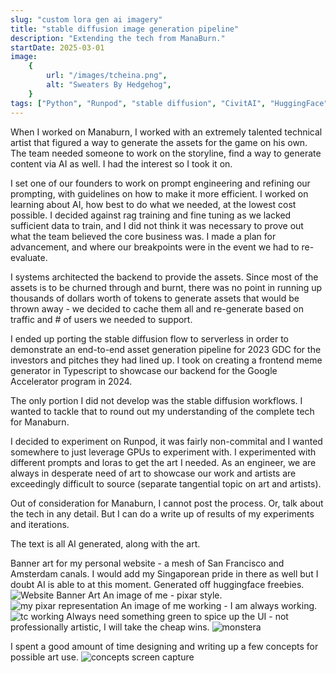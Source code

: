 ```yaml
---
slug: "custom lora gen ai imagery"
title: "stable diffusion image generation pipeline"
description: "Extending the tech from ManaBurn."
startDate: 2025-03-01
image:
    {
        url: "/images/tcheina.png",
        alt: "Sweaters By Hedgehog",
    }
tags: ["Python", "Runpod", "stable diffusion", "CivitAI", "HuggingFace", "Loras"]
---
```

When I worked on Manaburn, I worked with an extremely talented technical artist that figured a way to generate the
assets for the game on his own.  The team needed someone to work on the storyline, find a way to generate content via
AI as well.  I had the interest so I took it on.

I set one of our founders to work on prompt engineering and refining our prompting, with guidelines on how to make it
more efficient.  I worked on learning about AI, how best to do what we needed, at the lowest cost possible.  I decided
against rag training and fine tuning as we lacked sufficient data to train, and I did not think it was necessary to
prove out what the team believed the core business was. I made a plan for advancement, and where our breakpoints were
in the event we had to re-evaluate.

I systems architected the backend to provide the assets.  Since most of the assets is to be churned through and burnt,
there was no point in running up thousands of dollars worth of tokens to generate assets that would be thrown away - we
decided to cache them all and re-generate based on traffic and # of users we needed to support.

I ended up porting the stable diffusion flow to serverless in order to demonstrate an end-to-end asset generation
pipeline for 2023 GDC for the investors and pitches they had lined up.  I took on creating a frontend meme generator in
Typescript to showcase our backend for the Google Accelerator program in 2024.

The only portion I did not develop was the stable diffusion workflows.  I wanted to tackle that to round out my
understanding of the complete tech for Manaburn.

I decided to experiment on Runpod, it was fairly non-commital and I wanted somewhere to just leverage GPUs to
experiment with.  I experimented with different prompts and loras to get the art I needed.  As an engineer, we are
always in desperate need of art to showcase our work and artists are exceedingly difficult to source (separate
tangential topic on art and artists).

Out of consideration for Manaburn, I cannot post the process.  Or, talk about the tech in any detail.
But I can do a write up of results of my experiments and iterations.

The text is all AI generated, along with the art.

Banner art for my personal website - a mesh of San Francisco and Amsterdam canals.  I would add my Singaporean pride in
there as well but I doubt AI is able to at this moment.  Generated off huggingface freebies.
![Website Banner Art](/images/projects/genai-sd/main_banner_lg.png)
An image of me - pixar style.
![my pixar representation](/images/projects/genai-sd/tcheina.png)
An image of me working - I am always working.
![tc working](/images/projects/genai-sd/work.png)
Always need something green to spice up the UI - not professionally artistic, I will take the cheap wins.
![monstera](/images/projects/genai-sd/monstera_transparent.png)

I spent a good amount of time designing and writing up a few concepts for possible art use.
![concepts screen capture](/images/projects/genai-sd/concepts.png)
